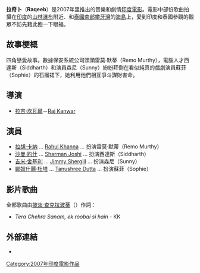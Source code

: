 '''拉奇卜'''（'''Raqeeb'''）是2007年里推出的音樂和劇情[[印度電影|印度電影]]。電影中部份歌曲拍攝在[[印度|印度]]的[[山林|山林]][[瀑布|瀑布]]附近、和[[泰國南部|泰國南部]][[攀牙灣|攀牙灣]]的[[島嶼|海島]]上，愛到印度和泰國參觀的觀眾不妨先籍此飽一下眼福。 <!-- a [[2007_in_film|2007]] [[Bollywood|Bollywood]] romantic musical film. It stars [[Rahul_Khanna|Rahul Khanna]], [[Jimmy_Shergill|Jimmy Shergill]], [[Sharman_Joshi|Sharman Joshi]] and [[Tanushree_Dutta|Tanushree Dutta]] in the lead roles. It was produced and directed by [[Raj_Kanwar|Raj Kanwar]]. -->

== 故事梗概 ==
四角戀愛故事。數據保安系統公司頭頭雷莫·默蒂（Remo Murthy），電腦人才西達斯（Siddharth）和演員森尼（Sunny）紛紛拜倒在看似純真的戲劇演員蘇菲（Sophie）的石榴裙下，她利用他們相互爭斗謀財害命。

==導演==
* [[拉吉·坎瓦爾|拉吉·坎瓦爾]]－[[Raj_Kanwar|Raj Kanwar]]

== 演員 ==
* [[拉胡·卡納|拉胡·卡納]] ... [[Rahul_Khanna|Rahul Khanna]] ... 扮演雷莫·默蒂（Remo Murthy）
* [[沙曼·約什|沙曼·約什]] ... [[Sharman_Joshi|Sharman Joshi]] ... 扮演西達斯（Siddharth）
* [[吉米·舍基利|吉米·舍基利]] ... [[Jimmy_Shergill|Jimmy Shergill]] ... 扮演森尼（Sunny） 
* [[鄲奴什麗·杜塔|鄲奴什麗·杜塔]] ... [[Tanushree_Dutta|Tanushree Dutta]] ... 扮演蘇菲（Sophie）

== 影片歌曲 ==
全部歌曲由[[披淡·查克拉波蒂|披淡·查克拉波蒂]]（{{le|Pritam Chakraborty}}）作詞：
*''Tera Chehra Sanam, ek roobai si hain'' - KK

<!--
== Verdict ==
The movie was an overall flop in India.
-->

==外部連結==
* {{imdb title|0898943}}

[[Category:2007年印度電影作品|Category:2007年印度電影作品]]